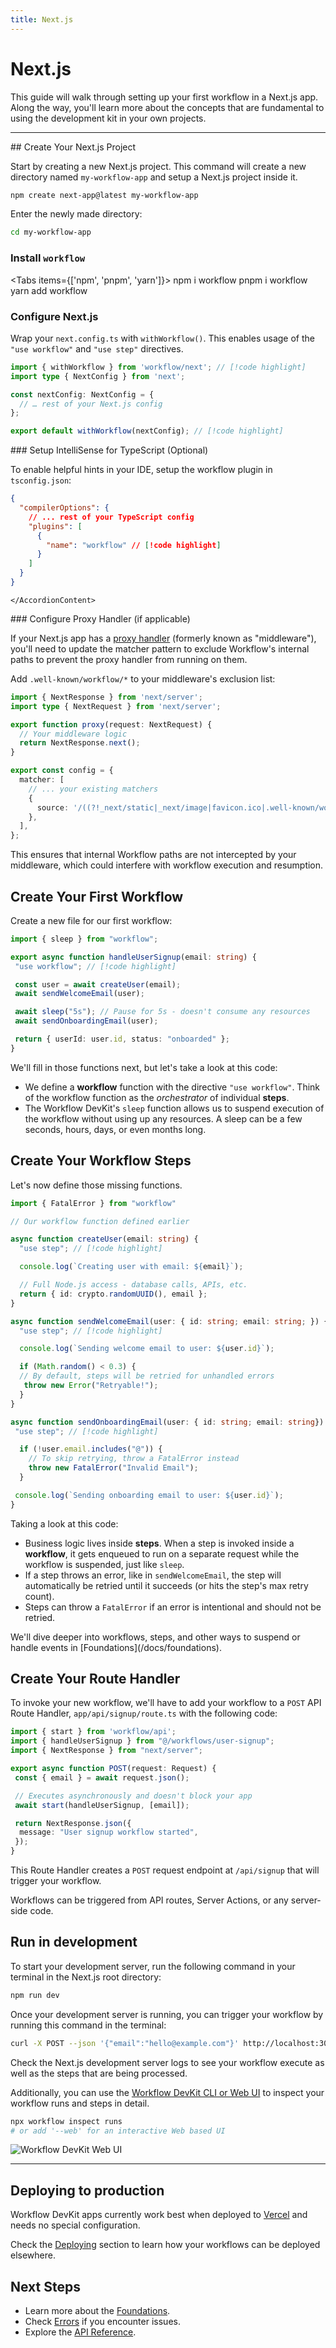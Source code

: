 ```yaml
---
title: Next.js
---
```


# Next.js

This guide will walk through setting up your first workflow in a Next.js app. Along the way, you'll learn more about the concepts that are fundamental to using the development kit in your own projects.

---

<Steps>

<Step>
## Create Your Next.js Project

Start by creating a new Next.js project. This command will create a new directory named `my-workflow-app` and setup a Next.js project inside it.

```bash
npm create next-app@latest my-workflow-app
```

Enter the newly made directory:

```bash
cd my-workflow-app
```

### Install `workflow`

<Tabs items={['npm', 'pnpm', 'yarn']}>
  <Tab value="npm">
    <CodeBlock>
        npm i workflow
    </CodeBlock>
  </Tab>
  <Tab value="pnpm">
    <CodeBlock>
        pnpm i workflow
    </CodeBlock>
  </Tab>
  <Tab value="yarn">
    <CodeBlock>
        yarn add workflow
    </CodeBlock>
  </Tab>
</Tabs>

### Configure Next.js

Wrap your `next.config.ts` with `withWorkflow()`. This enables usage of the `"use workflow"` and `"use step"` directives.

```typescript title="next.config.ts" lineNumbers
import { withWorkflow } from 'workflow/next'; // [!code highlight]
import type { NextConfig } from 'next';

const nextConfig: NextConfig = {
  // … rest of your Next.js config
};

export default withWorkflow(nextConfig); // [!code highlight]
```

<Accordion type="single" collapsible>
  <AccordionItem value="typescript-intellisense" className="[&_h3]:my-0">
    <AccordionTrigger className="text-sm">
      ### Setup IntelliSense for TypeScript (Optional)
    </AccordionTrigger>
    <AccordionContent className="[&_p]:my-2">

To enable helpful hints in your IDE, setup the workflow plugin in `tsconfig.json`:

```json title="tsconfig.json" lineNumbers
{
  "compilerOptions": {
    // ... rest of your TypeScript config
    "plugins": [
      {
        "name": "workflow" // [!code highlight]
      }
    ]
  }
}
```

    </AccordionContent>
  </AccordionItem>
</Accordion>

<Accordion type="single" collapsible>
  <AccordionItem value="typescript-intellisense" className="[&_h3]:my-0">
    <AccordionTrigger className="text-sm">
      ### Configure Proxy Handler (if applicable)
    </AccordionTrigger>
    <AccordionContent className="[&_p]:my-2">

If your Next.js app has a [proxy handler](https://nextjs.org/docs/app/api-reference/file-conventions/proxy)
(formerly known as "middleware"), you'll need to update the matcher pattern to exclude Workflow's
internal paths to prevent the proxy handler from running on them.

Add `.well-known/workflow/*` to your middleware's exclusion list:

```typescript title="proxy.ts" lineNumbers
import { NextResponse } from 'next/server';
import type { NextRequest } from 'next/server';

export function proxy(request: NextRequest) {
  // Your middleware logic
  return NextResponse.next();
}

export const config = {
  matcher: [
    // ... your existing matchers
    {
      source: '/((?!_next/static|_next/image|favicon.ico|.well-known/workflow/).*)', // [!code highlight]
    },
  ],
};
```

This ensures that internal Workflow paths are not intercepted by your middleware, which could interfere with workflow execution and resumption.
    </AccordionContent>
  </AccordionItem>
</Accordion>

</Step>

<Step>

## Create Your First Workflow

Create a new file for our first workflow:

```typescript title="workflows/user-signup.ts" lineNumbers
import { sleep } from "workflow";

export async function handleUserSignup(email: string) {
 "use workflow"; // [!code highlight]

 const user = await createUser(email);
 await sendWelcomeEmail(user);

 await sleep("5s"); // Pause for 5s - doesn't consume any resources
 await sendOnboardingEmail(user);

 return { userId: user.id, status: "onboarded" };
}

```

We'll fill in those functions next, but let's take a look at this code:

* We define a **workflow** function with the directive `"use workflow"`. Think of the workflow function as the _orchestrator_ of individual **steps**.
* The Workflow DevKit's `sleep` function allows us to suspend execution of the workflow without using up any resources. A sleep can be a few seconds, hours, days, or even months long.

## Create Your Workflow Steps

Let's now define those missing functions.

```typescript title="workflows/user-signup.ts" lineNumbers
import { FatalError } from "workflow"

// Our workflow function defined earlier

async function createUser(email: string) {
  "use step"; // [!code highlight]

  console.log(`Creating user with email: ${email}`);

  // Full Node.js access - database calls, APIs, etc.
  return { id: crypto.randomUUID(), email };
}

async function sendWelcomeEmail(user: { id: string; email: string; }) {
  "use step"; // [!code highlight]

  console.log(`Sending welcome email to user: ${user.id}`);

  if (Math.random() < 0.3) {
  // By default, steps will be retried for unhandled errors
   throw new Error("Retryable!");
  }
}

async function sendOnboardingEmail(user: { id: string; email: string}) {
 "use step"; // [!code highlight]

  if (!user.email.includes("@")) {
    // To skip retrying, throw a FatalError instead
    throw new FatalError("Invalid Email");
  }

 console.log(`Sending onboarding email to user: ${user.id}`);
}
```

Taking a look at this code:

* Business logic lives inside **steps**. When a step is invoked inside a **workflow**, it gets enqueued to run on a separate request while the workflow is suspended, just like `sleep`.
* If a step throws an error, like in `sendWelcomeEmail`, the step will automatically be retried until it succeeds (or hits the step's max retry count).
* Steps can throw a `FatalError` if an error is intentional and should not be retried.

<Callout>
We'll dive deeper into workflows, steps, and other ways to suspend or handle events in [Foundations](/docs/foundations).
</Callout>

</Step>

<Step>

## Create Your Route Handler

To invoke your new workflow, we'll have to add your workflow to a `POST` API Route Handler, `app/api/signup/route.ts` with the following code:

```typescript title="app/api/signup/route.ts"
import { start } from 'workflow/api';
import { handleUserSignup } from "@/workflows/user-signup";
import { NextResponse } from "next/server";

export async function POST(request: Request) {
 const { email } = await request.json();

 // Executes asynchronously and doesn't block your app
 await start(handleUserSignup, [email]);

 return NextResponse.json({
  message: "User signup workflow started",
 });
}
```

This Route Handler creates a `POST` request endpoint at `/api/signup` that will trigger your workflow.

<Callout>
Workflows can be triggered from API routes, Server Actions, or any server-side code.
</Callout>

</Step>

</Steps>

## Run in development

To start your development server, run the following command in your terminal in the Next.js root directory:

```bash
npm run dev
```

Once your development server is running, you can trigger your workflow by running this command in the terminal:

```bash
curl -X POST --json '{"email":"hello@example.com"}' http://localhost:3000/api/signup
```

Check the Next.js development server logs to see your workflow execute as well as the steps that are being processed.

Additionally, you can use the [Workflow DevKit CLI or Web UI](/docs/observability) to inspect your workflow runs and steps in detail.

```bash
npx workflow inspect runs
# or add '--web' for an interactive Web based UI
```

<img src="/o11y-ui.png" alt="Workflow DevKit Web UI" />

---

## Deploying to production

Workflow DevKit apps currently work best when deployed to [Vercel](https://vercel.com/home) and needs no special configuration.

Check the [Deploying](/docs/deploying) section to learn how your workflows can be deployed elsewhere.

## Next Steps

* Learn more about the [Foundations](/docs/foundations).
* Check [Errors](/docs/errors) if you encounter issues.
* Explore the [API Reference](/docs/api-reference).
